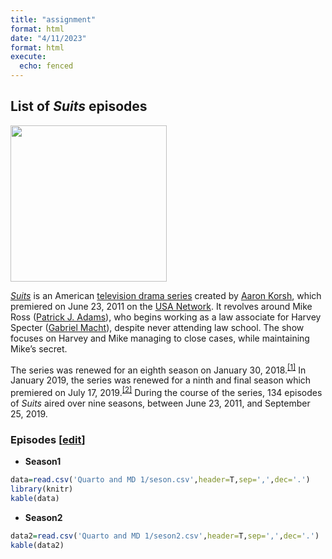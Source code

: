 ```yaml
---
title: "assignment"
format: html
date: "4/11/2023"
format: html
execute:
  echo: fenced
---
```


## List of *Suits* episodes

![](https://upload.wikimedia.org/wikipedia/commons/c/cc/Suits_Logo.png){fig-align="right" width="250"}

[*Suits*](https://en.wikipedia.org/wiki/Suits_(American_TV_series)) is an American [television drama series](https://en.wikipedia.org/wiki/Television_drama_series "Television drama series") created by [Aaron Korsh](https://en.wikipedia.org/wiki/Aaron_Korsh "Aaron Korsh"), which premiered on June 23, 2011 on the [USA Network](https://en.wikipedia.org/wiki/USA_Network "USA Network"). It revolves around Mike Ross ([Patrick J. Adams](https://en.wikipedia.org/wiki/Patrick_J._Adams "Patrick J. Adams")), who begins working as a law associate for Harvey Specter ([Gabriel Macht](https://en.wikipedia.org/wiki/Gabriel_Macht "Gabriel Macht")), despite never attending law school. The show focuses on Harvey and Mike managing to close cases, while maintaining Mike's secret.

The series was renewed for an eighth season on January 30, 2018.^[\[1\]](https://en.wikipedia.org/wiki/List_of_Suits_episodes#cite_note-1)^ In January 2019, the series was renewed for a ninth and final season which premiered on July 17, 2019.^[\[2\]](https://en.wikipedia.org/wiki/List_of_Suits_episodes#cite_note-2)^ During the course of the series, 134 episodes of *Suits* aired over nine seasons, between June 23, 2011, and September 25, 2019.

### Episodes \[[edit](https://en.wikipedia.org/w/index.php?title=List_of_Suits_episodes&action=edit&section=1)\]

-   **Season1**

```r
data=read.csv('Quarto and MD 1/seson.csv',header=T,sep=',',dec='.')
library(knitr)
kable(data)

```

-   **Season2**

```r
data2=read.csv('Quarto and MD 1/seson2.csv',header=T,sep=',',dec='.')
kable(data2)
```
